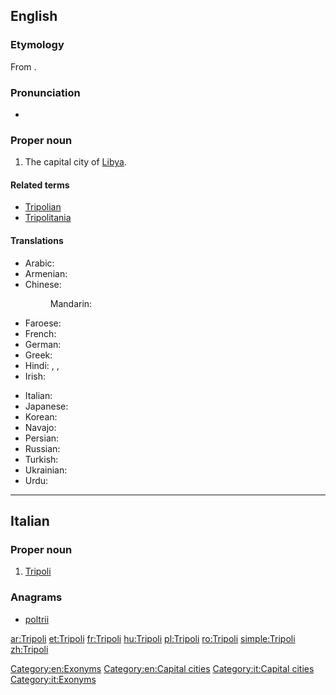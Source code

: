 {{also|tripoli}}
==English==
{{wikipedia}}

===Etymology===
From {{etyl|la|en}} {{term|Tripolis|lang=la}}.

===Pronunciation===
* {{IPA|/ˈtrɪpəli/}}

===Proper noun===
{{en-proper noun}}

# The capital city of [[Libya]].

====Related terms====
* [[Tripolian]]
* [[Tripolitania]]

====Translations====
{{trans-top|capital of Libya}}
* Arabic: {{t-|ar|طرابلس|m|tr=Taraabulus}}
* Armenian: {{t|hy|Տրիպոլի|tr=Tripoli|sc=Armn}}
* Chinese:
*: Mandarin: {{t|cmn|的黎波里|tr=Dīlíbōlǐ|sc=Hani}}
* Faroese: {{t|fo|Tripolis}}
* French: {{t-|fr|Tripoli}}
* German: {{t+|de|Tripolis}}
* Greek: {{t|el|Τρίπολη|tr=Trípoli|sc=Grek}}
* Hindi: {{t|hi|त्रिपोली|f|tr=tripolī|sc=Deva}}, {{t|hi|ताराबूलस|tr=tārābūlas|sc=Deva}}, {{t|hi|तराबुलुस|tr=tarābulus|sc=Deva}}
* Irish: {{t|ga|Tripilí|f}}
{{trans-mid}}
* Italian: {{t-|it|Tripoli|f}}
* Japanese: {{t|ja|トリポリ|tr=Toripori}}
* Korean: {{t|ko|트리폴리|tr=Teuripolli|sc=Kore}}
* Navajo: {{tø|nv|Twípoli}}
* Persian: {{t|fa|طرابلس|tr=Tarâbolos|sc=fa-Arab}}
* Russian: {{t-|ru|Триполи|m|tr=Trípoli}} {{indeclinable}}
* Turkish: {{t|tr|Trablus}}
* Ukrainian: {{t|uk|Тріполі|m|tr=Trípoli|sc=Cyrl}}
* Urdu: {{t|ur|طرابلس|tr=tarābulus|sc=ur-Arab}}
{{trans-bottom}}

[[Category:en:Exonyms]]
[[Category:en:Capital cities]]

----

==Italian==

===Proper noun===
{{it-proper noun|g=f}}

# [[#English|Tripoli]]

===Anagrams===
* [[poltrii#Italian|poltrii]]

[[Category:it:Capital cities]]
[[Category:it:Exonyms]]

[[ar:Tripoli]]
[[et:Tripoli]]
[[fr:Tripoli]]
[[hu:Tripoli]]
[[pl:Tripoli]]
[[ro:Tripoli]]
[[simple:Tripoli]]
[[zh:Tripoli]]